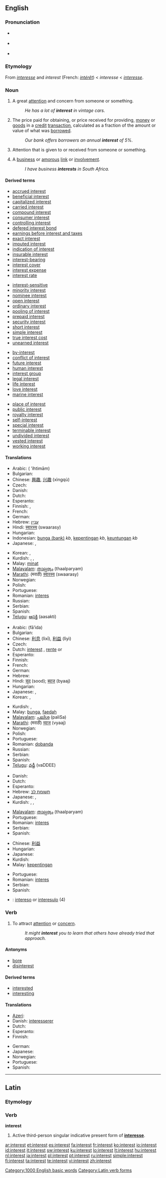 {{wikipedia|dab=Interest (disambiguation)|Interest}}
==English==

{{rank|story|deep|meet|472|interest|brother|I've|longer}}

===Pronunciation===
* {{a|RP}} {{IPA|/ˈɪntɹɛst/}}
* {{a|US}} {{IPA|/ˈɪntɹəst/|/ˈɪntəɹəst/}}
* {{audio|en-us-interest.ogg|Audio (US)}}

===Etymology===
From {{etyl|fro}} ''[[interesse]]'' and ''interest'' (French: ''[[intérêt]]'') < {{ML.}} ''interesse'' < {{etyl|la}} ''[[interesse]]''.

===Noun===
{{en-noun}}

# {{uncountable}} A great [[attention]] and concern from someone or something.
#:''He has a lot of '''interest''' in vintage cars.''
# {{finance}} The price paid for obtaining, or price received for providing, [[money]] or [[goods]] in a [[credit]] [[transaction]], calculated as a fraction of the amount or value of what was [[borrow]]ed.
#:''Our bank offers borrowers an annual '''interest''' of 5%.''
# {{uncountable}} Attention that is given to or received from someone or something.
# {{countable}} A [[business]] or [[amorous]] [[link]] or [[involvement]].
#: ''I have business '''interests''' in South Africa.''

====Derived terms====
{{rel-top|Financial terms}}
*[[accrued interest]]
*[[beneficial interest]]
*[[capitalized interest]]
*[[carried interest]]
*[[compound interest]]
*[[consumer interest]]
*[[controlling interest]]
*[[defered interest bond]]
*[[earnings before interest and taxes]]
*[[exact interest]]
*[[imputed interest]]
*[[indication of interest]]
*[[insurable interest]]
*[[interest-bearing]]
*[[interest cover]]
*[[interest expense]]
*[[interest rate]]
{{rel-mid}}
*[[interest-sensitive]]
*[[minority interest]]
*[[nominee interest]]
*[[open interest]]
*[[ordinary interest]]
*[[pooling of interest]]
*[[prepaid interest]]
*[[security interest]]
*[[short interest]]
*[[simple interest]]
*[[true interest cost]]
*[[unearned interest]]
{{rel-bottom}}

{{rel-top|Non-financial terms}}
*[[by-interest]]
*[[conflict of interest]]
*[[future interest]]
*[[human interest]]
*[[interest group]]
*[[legal interest]]
*[[life interest]]
*[[love interest]]
*[[marine interest]]
{{rel-mid}}
*[[place of interest]]
*[[public interest]]
*[[royalty interest]]
*[[self-interest]]
*[[special interest]]
*[[terminable interest]]
*[[undivided interest]]
*[[vested interest]]
*[[working interest]]
{{rel-bottom}}

====Translations====
{{trans-top|great attention and concern from someone}}
* Arabic: {{Arab|[[اهتمام]]}} (	ʼihtimām) {{m}}
* Bulgarian: {{t|bg|интерес|m|tr=interés|sc=Cyrl}}
* Chinese: [[興趣]], [[兴趣]] (xìngqù)
* Czech: {{t+|cs|zájem|m}}
* Danish: {{t-|da|interesse}}
* Dutch: {{t+|nl|interesse|f}}
* Esperanto: {{t-|eo|intereso|xs=Esperanto}}
* Finnish: {{t-|fi|kiinnostus}}, {{t+|fi|mielenkiinto}}
* French: {{t+|fr|intérêt|m}}
* German: {{t+|de|Interesse|n}}
* Hebrew: [[עניין]] {{m}}
* Hindi: [[स्वारस्य]] (swaarasy)
* Hungarian: {{t+|hu|érdeklődés}}
* Indonesian: [[bunga (bank)]] ''kb'', [[penting|kepentingan]] ''kb'', [[keuntungan]] ''kb''
* Japanese: {{t+|ja|興味|[[きょうみ]]|tr=kyōmi|sc=Jpan}}, {{t+|ja|関心|[[かんしん]]|tr=kanshin|sc=Jpan}}
{{trans-mid}}
* Korean: {{ko-inline|흥미|heungmi}}, {{ko-inline|관심|gwansim}}
* Kurdish: {{t+|ku|mereq|f}}, {{t+|ku|balkêşî|f}}, {{t-|ku|entres|f}}
* Malay: [[minat]]
* [[Malayalam]]: [[താല്പര്യം]] (thaalparyam)
* [[Marathi]]: (मराठी) [[स्वारस्य]] (swaarasy)
* Norwegian: {{t+|no|interesse|m}}
* Polish: {{t+|pl|zainteresowanie|n}}
* Portuguese: {{t+|pt|interesse|m}}
* Romanian: [[interes]] {{n}}
* Russian: {{t+|ru|интерес|m|tr=interés|sc=Cyrl}}
* Serbian: {{t+|sr|interes|m}}
* Spanish: {{t-|es|interés|m}}
* [[Telugu]]: [[ఆసక్తి]] (aasakti)
{{trans-bottom}}

{{trans-top|the price of credit}}
* Arabic: {{Arab|[[فائدة]]}} (fāʼida) {{f}}
* Bulgarian: {{qualifier|literally}} {{t|bg|лихва|f|tr=lihva|sc=Cyrl}}
* Chinese: [[利息]] (lìxī), [[利益]] (lìyì)
* Czech: {{t-|cs|úrok|m}}
* Dutch: [[interest]] {{m}}, [[rente]] {{f}} or {{m}}
* Esperanto: {{t-|eo|interezo|xs=Esperanto}}
* Finnish: {{t+|fi|korko}}
* French: {{t+|fr|intérêt|m}}
* German: {{t+|de|Zins|m}}
* Hebrew: {{t+|he|ריבית|f|sc=Hebr}}
* Hindi: [[सूद]] (sood); [[ब्याज]] (byaaj)
* Hungarian: {{t+|hu|kamat}}
* Japanese: {{t|ja|利子|[[りし]]|tr=rishi|sc=Jpan}}, {{t|ja|利息|[[りそく]]|tr=risoku|sc=Jpan}}
* Korean: {{ko-inline|이자|ija}}, {{ko-inline|이익|i-ik}}
{{trans-mid}}
* Kurdish: {{t+|ku|faîz|f}}, {{t+|ku|riba|f}}
* Malay: [[bunga]], [[faedah]]
* [[Malayalam]]: [[പലിശ]] (paliSa)
* [[Marathi]]: (मराठी) [[व्याज]] (vyaaj)
* Norwegian: {{t-|no|rente|f}}
* Polish: {{t-|pl|odsetki|f|p}}
* Portuguese: {{t+|pt|juros|m}}
* Romanian: [[dobanda]]
* Russian: {{t|ru|процент|m|tr=protsént|sc=Cyrl}}
* Serbian: {{t+|sr|interes|m}}
* Spanish: {{t-|es|interés|m}}
* [[Telugu]]: [[వడ్డీ]] (vaDDEE)
{{trans-bottom}}
{{trans-top|attention that is given to or received from someone or something}}
* Danish: {{t+|da|interessant}}
* Dutch: {{t+|nl|belangstelling|f}}
* Esperanto: {{t-|eo|intereso|xs=Esperanto}}
* Hebrew: [[תשומת לב]] {{f}}
* Japanese: {{t+|ja|興味|[[きょうみ]]|tr={{Jpan|sc=Jpan}}, kyōmi}}, {{t+|ja|関心|[[かんしん]]|tr={{Jpan|sc=Jpan}}, kanshin}}
* Kurdish: {{t+|ku|mereq|f}}, {{t+|ku|balkêşî|f}}, {{t-|ku|entres|f}}
{{trans-mid}}
* [[Malayalam]]: [[താല്പര്യം]] (thaalparyam)
* Portuguese: {{t+|pt|interesse|m}}
* Romanian: [[interes]] {{n}}
* Serbian: {{t+|sr|interes|m}}
* Spanish: {{t-|es|interés|m}}
{{trans-bottom}}

{{trans-top|business or amorous link or involvement}}
* Chinese: [[利益]]
* Hungarian: {{t+|hu|érdek}}
* Japanese: {{t+|ja|利益|tr=[[りえき]], rieki|sc=Jpan}}
* Kurdish: {{t-|ku|entres|f}}
* Malay: [[kepentingan]]
{{trans-mid}}
* Portuguese: {{t+|pt|interesse|m}}
* Romanian: [[interes]] {{n}}
* Serbian: {{t+|sr|interes|m}}
* Spanish: {{t-|es|interés|m}}
{{trans-bottom}}
{{checktrans-top}}
* {{ttbc|Esperanto}}: [[intereso]] or [[interesulo]] (4)
{{checktrans-mid}}
{{checktrans-bottom}}

===Verb===
{{en-verb}}

# To attract [[attention]] or [[concern]].
#: ''It might '''interest''' you to learn that others have already tried that approach.''

====Antonyms====
* [[bore]]
* [[disinterest]]

====Derived terms====
*[[interested]]
*[[interesting]]

====Translations====
{{trans-top|to attract attention or concern}}
* [[Azeri]]: {{t|az|maraq|xs=Azeri}}
* Danish: [[interesserer]]
* Dutch: {{t+|nl|interesseren}}
* Esperanto: {{t-|eo|interesi|xs=Esperanto}}
* Finnish: {{t+|fi|kiinnostaa}}
{{trans-mid}}
* German: {{t+|de|interessieren}}
* Japanese: {{qualifier|phrase}} {{t|ja|興味を引く|tr=kyōmi wo hiku|sc=Jpan}}
* Norwegian: {{t+|no|interessere}}
* Portuguese: {{t+|pt|interessar}}
* Spanish: {{t-|es|interesar}}
{{trans-bottom}}

[[Category:1000 English basic words]]

----

==Latin==

===Etymology===
{{inflected form of|interesse}}

===Verb===
'''interest'''

# Active third-person singular indicative present form of '''[[interesse]]'''.

[[Category:Latin verb forms]]

[[ar:interest]]
[[et:interest]]
[[es:interest]]
[[fa:interest]]
[[fr:interest]]
[[ko:interest]]
[[io:interest]]
[[id:interest]]
[[it:interest]]
[[sw:interest]]
[[ku:interest]]
[[lo:interest]]
[[lt:interest]]
[[hu:interest]]
[[nl:interest]]
[[ja:interest]]
[[pl:interest]]
[[pt:interest]]
[[ru:interest]]
[[simple:interest]]
[[fi:interest]]
[[ta:interest]]
[[te:interest]]
[[vi:interest]]
[[zh:interest]]